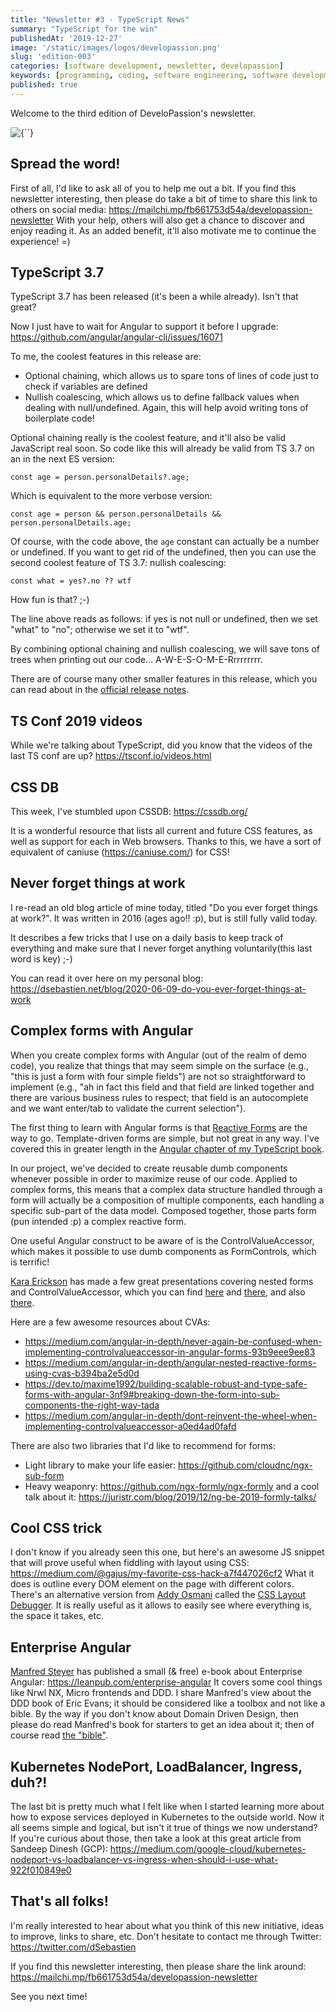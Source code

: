 ```yaml
---
title: "Newsletter #3 - TypeScript News"
summary: "TypeScript for the win"
publishedAt: '2019-12-27'
image: '/static/images/logos/developassion.png'
slug: 'edition-003'
categories: [software development, newsletter, developassion]
keywords: [programming, coding, software engineering, software development, it, newsletter]
published: true
---
```


Welcome to the third edition of DeveloPassion's newsletter.

<BlogPostCenteredContent>
  <Image
    alt={``}
    src={`/static/images/logos/developassion.png`}
    width={480}
    height={270}
    priority
  />
</BlogPostCenteredContent>

## Spread the word!

First of all, I'd like to ask all of you to help me out a bit. If you find this newsletter interesting, then please do take a bit of time to share this link to others on social media: https://mailchi.mp/fb661753d54a/developassion-newsletter
With your help, others will also get a chance to discover and enjoy reading it. As an added benefit, it'll also motivate me to continue the experience! =)

## TypeScript 3.7

TypeScript 3.7 has been released (it's been a while already). Isn't that great?

Now I just have to wait for Angular to support it before I upgrade: https://github.com/angular/angular-cli/issues/16071

To me, the coolest features in this release are:
* Optional chaining, which allows us to spare tons of lines of code just to check if variables are defined
* Nullish coalescing, which allows us to define fallback values when dealing with null/undefined. Again, this will help avoid writing tons of boilerplate code!

Optional chaining really is the coolest feature, and it'll also be valid JavaScript real soon.
So code like this will already be valid from TS 3.7 on an in the next ES version:

`const age = person.personalDetails?.age;`

Which is equivalent to the more verbose version:

`const age = person && person.personalDetails && person.personalDetails.age;`

Of course, with the code above, the `age` constant can actually be a number or undefined. If you want to get rid of the undefined, then you can use the second coolest feature of TS 3.7: nullish coalescing:

`const what = yes?.no ?? wtf`

How fun is that? ;-)

The line above reads as follows: if yes is not null or undefined, then we set "what" to "no"; otherwise we set it to "wtf".

By combining optional chaining and nullish coalescing, we will save tons of trees when printing out our code... A-W-E-S-O-M-E-Rrrrrrrrr.

There are of course many other smaller features in this release, which you can read about in the <a href="https://www.typescriptlang.org/docs/handbook/release-notes/typescript-3-7.html" rel="noopener">official release notes</a>.

## TS Conf 2019 videos

While we're talking about TypeScript, did you know that the videos of the last TS conf are up? https://tsconf.io/videos.html

## CSS DB

This week, I've stumbled upon CSSDB: https://cssdb.org/

It is a wonderful resource that lists all current and future CSS features, as well as support for each in Web browsers. Thanks to this, we have a sort of equivalent of caniuse (https://caniuse.com/) for CSS!

## Never forget things at work

I re-read an old blog article of mine today, titled "Do you ever forget things at work?".
It was written in 2016 (ages ago!! :p), but is still fully valid today.

It describes a few tricks that I use on a daily basis to keep track of everything and make sure that I never forget anything voluntarily(this last word is key) ;-)

You can read it over here on my personal blog: https://dsebastien.net/blog/2020-06-09-do-you-ever-forget-things-at-work

## Complex forms with Angular

When you create complex forms with Angular (out of the realm of demo code), you realize that things that may seem simple on the surface (e.g., "this is just a form with four simple fields") are not so straightforward to implement (e.g., "ah in fact this field and that field are linked together and there are various business rules to respect; that field is an autocomplete and we want enter/tab to validate the current selection").

The first thing to learn with Angular forms is that <a href="https://angular.io/guide/reactive-forms" rel="noopener">Reactive Forms</a> are the way to go. Template-driven forms are simple, but not great in any way. I've covered this in greater length in the <a href="https://www.amazon.com/Learn-TypeScript-Building-Applications-understanding/dp/1789615860?tag=dsebastien00-20" rel="noopener">Angular chapter of my TypeScript book</a>.

In our project, we've decided to create reusable dumb components whenever possible in order to maximize reuse of our code. Applied to complex forms, this means that a complex data structure handled through a form will actually be a composition of multiple components, each handling a specific sub-part of the data model. Composed together, those parts form (pun intended :p) a complex reactive form.

One useful Angular construct to be aware of is the ControlValueAccessor, which makes it possible to use dumb components as FormControls, which is terrific!

<a href="https://twitter.com/karaforthewin" rel="noopener">Kara Erickson</a> has made a few great presentations covering nested forms and ControlValueAccessor, which you can find <a href="https://youtu.be/CD_t3m2WMM8?t=1523" rel="noopener">here</a> and <a href="https://www.youtube.com/watch?v=xYv9lsrV0s4" rel="noopener">there</a>, and also <a href="https://youtu.be/xYv9lsrV0s4?t=1106" rel="noopener">there</a>.

Here are a few awesome resources about CVAs:

* https://medium.com/angular-in-depth/never-again-be-confused-when-implementing-controlvalueaccessor-in-angular-forms-93b9eee9ee83
* https://medium.com/angular-in-depth/angular-nested-reactive-forms-using-cvas-b394ba2e5d0d
* https://dev.to/maxime1992/building-scalable-robust-and-type-safe-forms-with-angular-3nf9#breaking-down-the-form-into-sub-components-the-right-way-tada
* https://medium.com/angular-in-depth/dont-reinvent-the-wheel-when-implementing-controlvalueaccessor-a0ed4ad0fafd

There are also two libraries that I'd like to recommend for forms:

* Light library to make your life easier: https://github.com/cloudnc/ngx-sub-form
* Heavy weaponry: https://github.com/ngx-formly/ngx-formly and a cool talk about it: https://juristr.com/blog/2019/12/ng-be-2019-formly-talks/

## Cool CSS trick

I don't know if you already seen this one, but here's an awesome JS snippet that will prove useful when fiddling with layout using CSS: https://medium.com/@gajus/my-favorite-css-hack-a7f447026cf2
What it does is outline every DOM element on the page with different colors. There's an alternative version from <a href="https://twitter.com/addyosmani" rel="noopener">Addy Osmani</a> called the <a href="https://gist.github.com/addyosmani/fd3999ea7fce242756b1" rel="noopener">CSS Layout Debugger</a>.
It is really useful as it allows to easily see where everything is, the space it takes, etc.

## Enterprise Angular

<a href="https://twitter.com/ManfredSteyer">Manfred Steyer</a> has published a small (& free) e-book about Enterprise Angular: https://leanpub.com/enterprise-angular
It covers some cool things like Nrwl NX, Micro frontends and DDD. I share Manfred's view about the DDD book of Eric Evans; it should be considered like a toolbox and not like a bible. By the way if you don't know about Domain Driven Design, then please do read Manfred's book for starters to get an idea about it; then of course read <a href="https://www.amazon.fr/Domain-Driven-Design-Tackling-Complexity-Software/dp/0321125215?tag=dsebastien00-20" rel="noopener">the "bible"</a>.

## Kubernetes NodePort, LoadBalancer, Ingress, duh?!

The last bit is pretty much what I felt like when I started learning more about how to expose services deployed in Kubernetes to the outside world. Now it all seems simple and logical, but isn't it true of things we now understand? If you're curious about those, then take a look at this great article from Sandeep Dinesh (GCP): https://medium.com/google-cloud/kubernetes-nodeport-vs-loadbalancer-vs-ingress-when-should-i-use-what-922f010849e0

## That's all folks!

I'm really interested to hear about what you think of this new initiative, ideas to improve, links to share, etc. Don't hesitate to contact me through Twitter: https://twitter.com/dSebastien

If you find this newsletter interesting, then please share the link around: https://mailchi.mp/fb661753d54a/developassion-newsletter

See you next time!

<BlogPostSignature />
